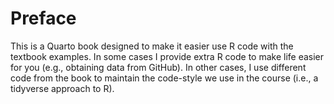 # Preface {.unnumbered}

This is a Quarto book designed to make it easier use R code with the textbook examples. In some cases I provide extra R code to make life easier for you (e.g., obtaining data from GitHub). In other cases, I use different code from the book to maintain the code-style we use in the course (i.e., a tidyverse approach to R).
